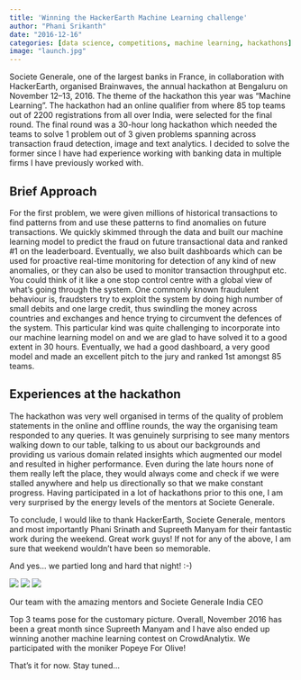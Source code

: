 ```yaml
---
title: 'Winning the HackerEarth Machine Learning challenge'
author: "Phani Srikanth"
date: "2016-12-16"
categories: [data science, competitions, machine learning, hackathons]
image: "launch.jpg"
---
```



Societe Generale, one of the largest banks in France, in collaboration with HackerEarth, organised Brainwaves, the annual hackathon at Bengaluru on November 12–13, 2016. The theme of the hackathon this year was “Machine Learning”. The hackathon had an online qualifier from where 85 top teams out of 2200 registrations from all over India, were selected for the final round. The final round was a 30-hour long hackathon which needed the teams to solve 1 problem out of 3 given problems spanning across transaction fraud detection, image and text analytics. I decided to solve the former since I have had experience working with banking data in multiple firms I have previously worked with.

## Brief Approach

For the first problem, we were given millions of historical transactions to find patterns from and use these patterns to find anomalies on future transactions. We quickly skimmed through the data and built our machine learning model to predict the fraud on future transactional data and ranked #1 on the leaderboard. Eventually, we also built dashboards which can be used for proactive real-time monitoring for detection of any kind of new anomalies, or they can also be used to monitor transaction throughput etc. You could think of it like a one stop control centre with a global view of what’s going through the system. One commonly known fraudulent behaviour is, fraudsters try to exploit the system by doing high number of small debits and one large credit, thus swindling the money across countries and exchanges and hence trying to circumvent the defences of the system. This particular kind was quite challenging to incorporate into our machine learning model on and we are glad to have solved it to a good extent in 30 hours. Eventually, we had a good dashboard, a very good model and made an excellent pitch to the jury and ranked 1st amongst 85 teams.

## Experiences at the hackathon

The hackathon was very well organised in terms of the quality of problem statements in the online and offline rounds, the way the organising team responded to any queries. It was genuinely surprising to see many mentors walking down to our table, talking to us about our backgrounds and providing us various domain related insights which augmented our model and resulted in higher performance. Even during the late hours none of them really left the place, they would always come and check if we were stalled anywhere and help us directionally so that we make constant progress. Having participated in a lot of hackathons prior to this one, I am very surprised by the energy levels of the mentors at Societe Generale.

To conclude, I would like to thank HackerEarth, Societe Generale, mentors and most importantly Phani Srinath and Supreeth Manyam for their fantastic work during the weekend. Great work guys! If not for any of the above, I am sure that weekend wouldn’t have been so memorable.

And yes… we partied long and hard that night! :-)

<img src="1.webp">
<img src="2.webp">
<img src="3.webp">

Our team with the amazing mentors and Societe Generale India CEO

Top 3 teams pose for the customary picture.
Overall, November 2016 has been a great month since Supreeth Manyam and I have also ended up winning another machine learning contest on CrowdAnalytix. We participated with the moniker Popeye For Olive!

That’s it for now. Stay tuned…